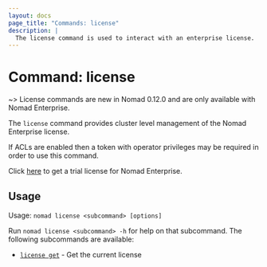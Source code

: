 ```yaml
---
layout: docs
page_title: "Commands: license"
description: |
  The license command is used to interact with an enterprise license.
---
```


# Command: license

~> License commands are new in Nomad 0.12.0 and are only available with Nomad Enterprise.

The `license` command provides cluster level management of the Nomad Enterprise license.

If ACLs are enabled then a token with operator privileges may be required in order to use
this command.

Click [here](https://www.hashicorp.com/products/nomad/trial) to get a trial license for Nomad Enterprise.

## Usage

Usage: `nomad license <subcommand> [options]`

Run `nomad license <subcommand> -h` for help on that subcommand. The following
subcommands are available:

- [`license get`][get] - Get the current license

[get]: /docs/commands/license/get "Get the current license"

